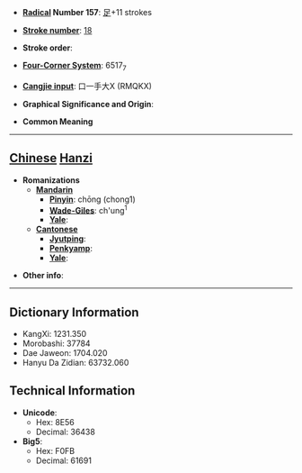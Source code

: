 * '''[[Wiktionary:Chinese radical index| Radical]] Number 157''': [[Wiktionary:Chinese radical index 足|足]]+11 strokes

* '''[[Wiktionary:Chinese total strokes index|Stroke number]]''': [[Wiktionary:Chinese total strokes index 18|18]]

* '''Stroke order''': 

* '''[[Wiktionary:Chinese four corner index|Four-Corner System]]''': 6517<sub>7</sub>

* '''[[Wiktionary:Chinese Cangjie index|Cangjie input]]''': 口一手大X (RMQKX)

* '''Graphical Significance and Origin''': 

* '''Common Meaning'''

----

== [[Chinese]] [[Hanzi]] ==

* '''Romanizations'''
** '''[[Mandarin]]'''
*** '''[[Pinyin]]''': chōng (chong1)
*** '''[[Wade-Giles]]''': ch'ung<sup>1</sup>
*** '''[[Yale]]''': 
** '''[[Cantonese]]'''
*** '''[[Jyutping]]''':
*** '''[[Penkyamp]]''': 
*** '''[[Yale]]''': 

* '''Other info''': 

----

== Dictionary Information ==

* KangXi: 1231.350
* Morobashi: 37784
* Dae Jaweon: 1704.020
* Hanyu Da Zidian: 63732.060

== Technical Information ==

* '''Unicode''':
** Hex: 8E56
** Decimal: 36438
* '''Big5''':
** Hex: F0FB
** Decimal: 61691